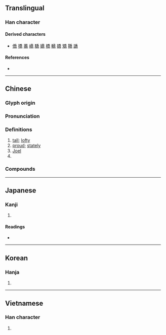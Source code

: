 {{also|乔}}
{{character info/new}}
==Translingual==

===Han character===
{{Han char|rn=30|rad=口|as=09|sn=12|four=20227|canj=HKRBR|ids=⿱⿵夭口冋}}

====Derived characters====
* [[僑]] [[撟]] [[蕎]] [[嶠]] [[驕]] [[嬌]] [[橋]] [[轎]] [[礄]] [[矯]] [[鞽]] [[譑]]

====References====
* {{Han ref|kx=0200.220|dkj=03990|dj=0422.060|hdz=10656.120|uh=55AC|ud=21932|bh=B3EC|bd=46060}}

----

==Chinese==
{{zh-forms|s=乔|alt=𠳮}}
{{zh-wp|zh:喬姓|en:Qiao (surname)}}

===Glyph origin===
{{Han etym}}
{{rfe|zh|any relation to 高?}}

===Pronunciation===
{{zh-pron
|m=qiáo
|c=kiu4
|mn=kiâu/twv:khiâu
|mn-t=kiao5
|mc=y
|oc=y
|ma=
|cat=a,pn
}}

===Definitions===
{{zh-hanzi}}

# [[tall]]; [[lofty]]
# [[proud]]; [[stately]]
# [[Joel]] {{gloss|English given name}}
# {{surname|lang=zh}}

===Compounds===
{{zh-der|二喬|喬人|喬裝|喬怯|下喬入幽|付諸洪喬|喬松之壽|喬素|喬木|喬松|喬腔|喬模喬樣|喬遷之喜|喬志|喬林|喬家公|乾喬|喬妝|喬治亞|布爾喬亞|喬文假醋|亞喬木|喬裝打扮|小喬|喬喬畫畫|妝喬|怯怯喬喬|好喬|大喬|喬詰|喬男女|喬才|喬做胡為|喬遷|喬聲怪氣|喬眉畫眼|喬梓|喬扦|出谷遷喬|作喬|喬主張|王喬|洪喬擲水|松喬之壽|故家喬木|拿喬|洪喬之誤|發喬|王子喬|王喬騎鶴|松喬|遷喬|行短才喬|胡做喬為|遷喬之望|賢喬梓|喬家坪}}

----

==Japanese==

===Kanji===
{{ja-kanji|grade=|rs=口09}}

# {{defn|lang=ja|sort=口09}}

====Readings====
* {{ja-readings|on=[[きょう]] (kyō), [[ぎょう]] (gyō)|kun=[[たかい]] (takai)}}

----

==Korean==

===Hanja===
{{ko-hanja|hangeul=교|rv=gyo|mr=kyo}}

# {{defn|lang=ko|sort=口09}}

----

==Vietnamese==

===Han character===
{{vi-hantu|[[kiều]]|rs=口09}}

# {{defn|lang=vi|sort=口09}}